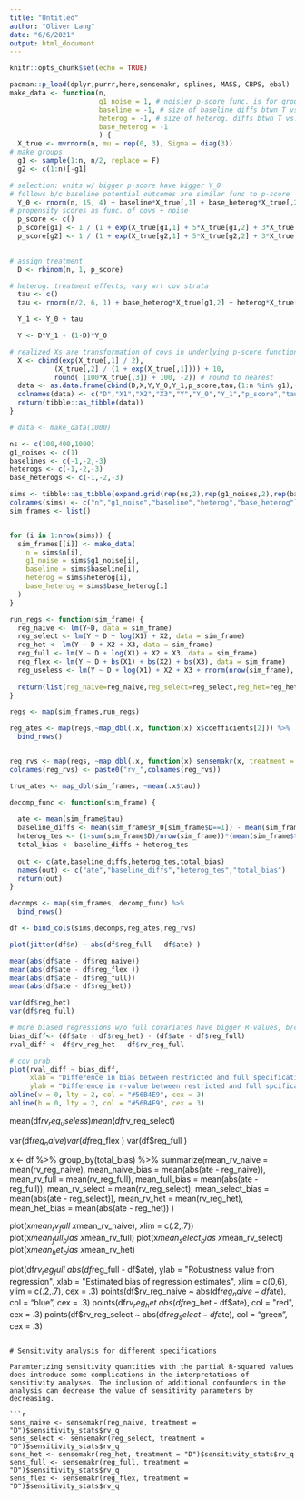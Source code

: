 ```yaml
---
title: "Untitled"
author: "Oliver Lang"
date: "6/6/2021"
output: html_document
---
```


```r
knitr::opts_chunk$set(echo = TRUE)
```




```r
pacman::p_load(dplyr,purrr,here,sensemakr, splines, MASS, CBPS, ebal)
make_data <- function(n, 
                      g1_noise = 1, # noisier p-score func. is for group 1
                      baseline = -1, # size of baseline diffs btwn T vs. C
                      heterog = -1, # size of heterog. diffs btwn T vs. C
                      base_heterog = -1
                      ) {
  X_true <- mvrnorm(n, mu = rep(0, 3), Sigma = diag(3))
# make groups
  g1 <- sample(1:n, n/2, replace = F)
  g2 <- c(1:n)[-g1]

# selection: units w/ bigger p-score have bigger Y_0
# follows b/c baseline potential outcomes are similar func to p-score
  Y_0 <- rnorm(n, 15, 4) + baseline*X_true[,1] + base_heterog*X_true[,2] #+ 1*X_true[,3]
# propensity scores as func. of covs + noise
  p_score <- c()
  p_score[g1] <- 1 / (1 + exp(X_true[g1,1] + 5*X_true[g1,2] + 3*X_true[g1,3] + rnorm(length(g1), 0, g1_noise)))
  p_score[g2] <- 1 / (1 + exp(X_true[g2,1] + 5*X_true[g2,2] + 3*X_true[g2,3] + rnorm(length(g2), 0, 1)))
  

# assign treatment
  D <- rbinom(n, 1, p_score)

# heterog. treatment effects, vary wrt cov strata
  tau <- c()
  tau <- rnorm(n/2, 6, 1) + base_heterog*X_true[g1,2] + heterog*X_true[g1,3] #.7*X_true[g1,2] +    

  Y_1 <- Y_0 + tau

  Y <- D*Y_1 + (1-D)*Y_0

# realized Xs are transformation of covs in underlying p-score function
  X <- cbind(exp(X_true[,1] / 2),
           (X_true[,2] / (1 + exp(X_true[,1]))) + 10, 
           round( (100*X_true[,3]) + 100, -2)) # round to nearest 
  data <- as.data.frame(cbind(D,X,Y,Y_0,Y_1,p_score,tau,(1:n %in% g1),(1:n%in%g2)))
  colnames(data) <- c("D","X1","X2","X3","Y","Y_0","Y_1","p_score","tau","g1","g2")
  return(tibble::as_tibble(data))
}

# data <- make_data(1000)

ns <- c(100,400,1000)
g1_noises <- c(1)
baselines <- c(-1,-2,-3)
heterogs <- c(-1,-2,-3)
base_heterogs <- c(-1,-2,-3)

sims <- tibble::as_tibble(expand.grid(rep(ns,2),rep(g1_noises,2),rep(baselines,2),rep(heterogs,2),rep(base_heterogs,2)))
colnames(sims) <- c("n","g1_noise","baseline","heterog","base_heterog")
sim_frames <- list()


for (i in 1:nrow(sims)) {
  sim_frames[[i]] <- make_data(
    n = sims$n[i],
    g1_noise = sims$g1_noise[i],
    baseline = sims$baseline[i],
    heterog = sims$heterog[i],
    base_heterog = sims$base_heterog[i]
  )
}

run_regs <- function(sim_frame) { 
  reg_naive <- lm(Y~D, data = sim_frame)
  reg_select <- lm(Y ~ D + log(X1) + X2, data = sim_frame)
  reg_het <- lm(Y ~ D + X2 + X3, data = sim_frame)
  reg_full <- lm(Y ~ D + log(X1) + X2 + X3, data = sim_frame)
  reg_flex <- lm(Y ~ D + bs(X1) + bs(X2) + bs(X3), data = sim_frame)
  reg_useless <- lm(Y ~ D + log(X1) + X2 + X3 + rnorm(nrow(sim_frame), 1, 2)*rnorm(nrow(sim_frame), 5, 3) + rnorm(nrow(sim_frame), 4, 2)*rnorm(nrow(sim_frame), 5, 4), data = sim_frame)
  
  return(list(reg_naive=reg_naive,reg_select=reg_select,reg_het=reg_het,reg_full=reg_full,reg_flex=reg_flex,reg_useless=reg_useless))
}

regs <- map(sim_frames,run_regs)

reg_ates <- map(regs,~map_dbl(.x, function(x) x$coefficients[2])) %>% 
  bind_rows()


reg_rvs <- map(regs, ~map_dbl(.x, function(x) sensemakr(x, treatment = "D")$sensitivity_stats$rv_q)) %>% bind_rows()
colnames(reg_rvs) <- paste0("rv_",colnames(reg_rvs))

true_ates <- map_dbl(sim_frames, ~mean(.x$tau))

decomp_func <- function(sim_frame) { 
  
  ate <- mean(sim_frame$tau)
  baseline_diffs <- mean(sim_frame$Y_0[sim_frame$D==1]) - mean(sim_frame$Y_0[sim_frame$D==0])
  heterog_tes <- (1-sum(sim_frame$D)/nrow(sim_frame))*(mean(sim_frame$tau[sim_frame$D==1]) - mean(sim_frame$tau[sim_frame$D==0]))
  total_bias <- baseline_diffs + heterog_tes
  
  out <- c(ate,baseline_diffs,heterog_tes,total_bias)
  names(out) <- c("ate","baseline_diffs","heterog_tes","total_bias")
  return(out)
}

decomps <- map(sim_frames, decomp_func) %>% 
  bind_rows()

df <- bind_cols(sims,decomps,reg_ates,reg_rvs)
```


```r
plot(jitter(df$n) ~ abs(df$reg_full - df$ate) )

mean(abs(df$ate - df$reg_naive))
mean(abs(df$ate - df$reg_flex ))
mean(abs(df$ate - df$reg_full))
mean(abs(df$ate - df$reg_het))

var(df$reg_het)
var(df$reg_full)

# more biased regressions w/o full covariates have bigger R-values, b/c there is more residual 
bias_diff<- (df$ate - df$reg_het) - (df$ate - df$reg_full) 
rval_diff <- df$rv_reg_het - df$rv_reg_full

# cov_prob
plot(rval_diff ~ bias_diff,
     xlab = "Difference in bias between restricted and full specification",
     ylab = "Difference in r-value between restricted and full spcification", cex = .6)
abline(v = 0, lty = 2, col = "#56B4E9", cex = 3)
abline(h = 0, lty = 2, col = "#56B4E9", cex = 3)
```




mean(df$rv_reg_useless)
mean(df$rv_reg_select)

var(df$reg_naive)
var(df$reg_flex )
var(df$reg_full )


x <- df %>% group_by(total_bias) %>% 
  summarize(mean_rv_naive = mean(rv_reg_naive),
            mean_naive_bias = mean(abs(ate - reg_naive)),
            mean_rv_full = mean(rv_reg_full),
            mean_full_bias = mean(abs(ate - reg_full)),
            mean_rv_select = mean(rv_reg_select),
            mean_select_bias = mean(abs(ate - reg_select)),
            mean_rv_het = mean(rv_reg_het),
            mean_het_bias = mean(abs(ate - reg_het))
            )



plot(x$mean_rv_full~x$mean_rv_naive),
     xlim = c(.2,.7))
plot(x$mean_full_bias~x$mean_rv_full)
plot(x$mean_select_bias~x$mean_rv_select)
plot(x$mean_het_bias~x$mean_rv_het)

plot(df$rv_reg_full ~ abs(df$reg_full - df$ate),
     ylab = "Robustness value from regression",
     xlab = "Estimated bias of regression estimates",
     xlim = c(0,6), ylim = c(.2,.7), cex = .3)
points(df$rv_reg_naive ~ abs(df$reg_naive - df$ate), col = "blue", cex = .3)
points(df$rv_reg_het ~ abs(df$reg_het - df$ate), col = "red", cex = .3)
points(df$rv_reg_select ~ abs(df$reg_select - df$ate), col = "green", cex = .3)
```

# Sensitivity analysis for different specifications

Paramterizing sensitivity quantities with the partial R-squared values does introduce some complications in the interpretations of sensitivity analyses. The inclusion of additional confounders in the analysis can decrease the value of sensitivity parameters by decreasing.

```r
sens_naive <- sensemakr(reg_naive, treatment = "D")$sensitivity_stats$rv_q
sens_select <- sensemakr(reg_select, treatment = "D")$sensitivity_stats$rv_q
sens_het <- sensemakr(reg_het, treatment = "D")$sensitivity_stats$rv_q
sens_full <- sensemakr(reg_full, treatment = "D")$sensitivity_stats$rv_q
sens_flex <- sensemakr(reg_flex, treatment = "D")$sensitivity_stats$rv_q



```